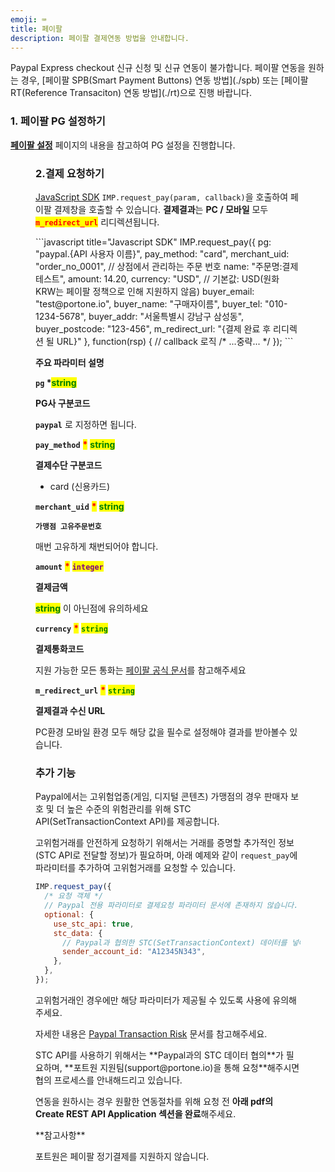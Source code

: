 ```yaml
---
emoji: ⌨
title: 페이팔
description: 페이팔 결제연동 방법을 안내합니다.
---
```




<Hint style="danger">
Paypal Express checkout 신규 신청 및 신규 연동이 불가합니다.
페이팔 연동을 원하는 경우, [페이팔 SPB(Smart Payment Buttons) 연동 방법](./spb) 또는 [페이팔 RT(Reference Transaciton) 연동 방법](./rt)으로 진행 바랍니다.

</Hint>

### 1. 페이팔 PG 설정하기

[**페이팔 설정**](../../ready/2-pg/payment-gateway/undefined-3) 페이지의 내용을 참고하여 PG 설정을 진행합니다.

<Figure src="/gitbook-assets/ko/screenshot 2022-06-03 1.01.05.png" />

### 2.결제 요청하기

[JavaScript SDK](../../sdk/javascript-sdk-old/readme) `IMP.request_pay(param, callback)`을 호출하여 페이팔 결제창을 호출할 수 있습니다.
**결제결과**는 **PC / 모바일** 모두 <mark style="color:red;">**`m_redirect_url`**</mark> 리디렉션됩니다.

<Tabs>
<Tab title="인증결제창 요청">
```javascript title="Javascript SDK"
IMP.request_pay({
  pg: "paypal.{API 사용자 이름}",
  pay_method: "card",
  merchant_uid: "order_no_0001", // 상점에서 관리하는 주문 번호
  name: "주문명:결제테스트",
  amount: 14.20,
  currency: "USD", // 기본값: USD(원화 KRW는 페이팔 정책으로 인해 지원하지 않음)
  buyer_email: "test@portone.io",
  buyer_name: "구매자이름",
  buyer_tel: "010-1234-5678",
  buyer_addr: "서울특별시 강남구 삼성동",
  buyer_postcode: "123-456",
  m_redirect_url: "{결제 완료 후 리디렉션 될 URL}" 
}, function(rsp) { // callback 로직
  /* ...중략... */
});
```

**주요 파라미터 설명**

**`pg` \***<mark style="color:green;">**string**</mark>

**PG사 구분코드**

**`paypal`** 로 지정하면 됩니다.

**`pay_method`** <mark style="color:red;">**\***</mark> <mark style="color:green;">**string**</mark>

**결제수단 구분코드**

- card (신용카드)

**`merchant_uid`** <mark style="color:red;">**\***</mark> <mark style="color:green;">**string**</mark>

**`가맹점 고유주문번호`**

매번 고유하게 채번되어야 합니다.

**`amount`** <mark style="color:red;">**\***</mark> <mark style="color:purple;">**`integer`**</mark>

**결제금액**

<mark style="color:green;">**string**</mark> 이 아닌점에 유의하세요

**`currency`** <mark style="color:red;">**\***</mark> <mark style="color:green;">**`string`**</mark>

**결제통화코드**

지원 가능한 모든 통화는 [페이팔 공식 문서](https://developer.paypal.com/docs/api/reference/currency-codes/#paypal-account-payments)를 참고해주세요

**`m_redirect_url`** <mark style="color:red;">**\***</mark> <mark style="color:green;">**`string`**</mark>

**결제결과 수신 URL**

PC환경 모바일 환경 모두 해당 값을 필수로 설정해야 결과를 받아볼수 있습니다.

</Tab>
</Tabs>

### 추가 기능 <a href="#additional-features" id="additional-features"></a>

Paypal에서는 고위험업종(게임, 디지털 콘텐츠) 가맹점의 경우 판매자 보호 및 더 높은 수준의 위험관리를 위해 STC API(SetTransactionContext API)를 제공합니다.

고위험거래를 안전하게 요청하기 위해서는 거래를 증명할 추가적인 정보(STC API로 전달할 정보)가 필요하며, 아래 예제와 같이 `request_pay`에 파라미터를 추가하여 고위험거래를 요청할 수 있습니다.

```javascript
IMP.request_pay({
  /* 요청 객체 */
  // Paypal 전용 파라미터로 결제요청 파라미터 문서에 존재하지 않습니다.
  optional: {
    use_stc_api: true,
    stc_data: {
      // Paypal과 협의한 STC(SetTransactionContext) 데이터를 넣어주세요.
      sender_account_id: "A12345N343",
    },
  },
});
```

고위험거래인 경우에만 해당 파라미터가 제공될 수 있도록 사용에 유의해주세요.

자세한 내용은 [Paypal Transaction Risk](https://developer.paypal.com/limited-release/raas/) 문서를 참고해주세요.

<Hint style="info">
STC API를 사용하기 위해서는 **Paypal과의 STC 데이터 협의**가 필요하며, **포트원 지원팀(support@portone.io)을 통해 요청**해주시면 협의 프로세스를 안내해드리고 있습니다.

연동을 원하시는 경우 원활한 연동절차를 위해 요청 전 **아래 pdf의 Create REST API Application 섹션을 완료**해주세요.

</Hint>

<File src="/gitbook-assets/ko/STC Integration For DG.Gaming with Order v2 API.pdf" />

<Hint style="warning">
**참고사항**

포트원은 페이팔 정기결제를 지원하지 않습니다.

</Hint>
